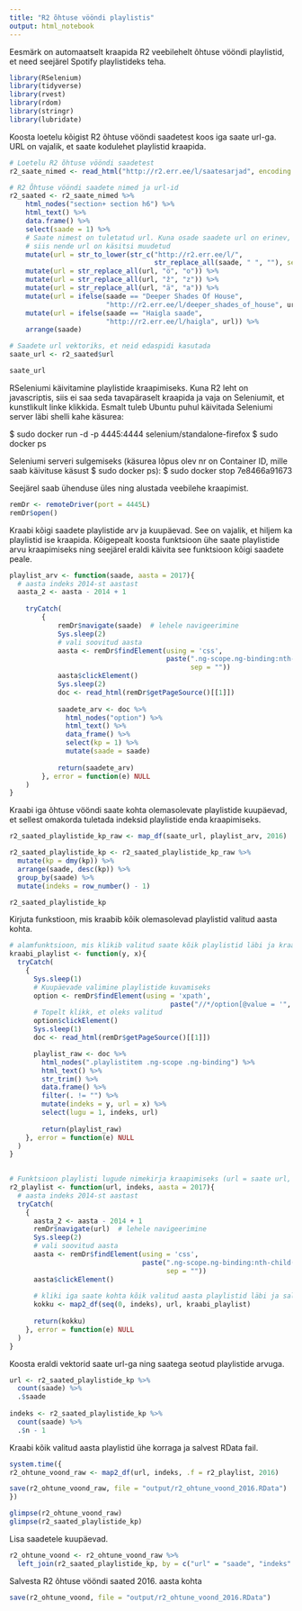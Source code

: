```yaml
---
title: "R2 õhtuse vööndi playlistis"
output: html_notebook
---
```


Eesmärk on automaatselt kraapida R2 veebilehelt õhtuse vööndi playlistid, et need seejärel Spotify playlistideks teha.

```r
library(RSelenium)
library(tidyverse)
library(rvest)
library(rdom)
library(stringr)
library(lubridate)
```

Koosta loetelu kõigist R2 õhtuse vööndi saadetest koos iga saate url-ga. URL on vajalik, et saate kodulehet playlistid kraapida.
```r
# Loetelu R2 õhtuse vööndi saadetest
r2_saate_nimed <- read_html("http://r2.err.ee/l/saatesarjad", encoding = "utf-8")

# R2 Õhtuse vööndi saadete nimed ja url-id
r2_saated <- r2_saate_nimed %>%
    html_nodes("section+ section h6") %>%
    html_text() %>%
    data.frame() %>%
    select(saade = 1) %>%
    # Saate nimest on tuletatud url. Kuna osade saadete url on erinev,
    # siis nende url on käsitsi muudetud
    mutate(url = str_to_lower(str_c("http://r2.err.ee/l/", 
                                    str_replace_all(saade, " ", ""), sep = ""))) %>%
    mutate(url = str_replace_all(url, "ö", "o")) %>%
    mutate(url = str_replace_all(url, "ž", "z")) %>%
    mutate(url = str_replace_all(url, "ä", "a")) %>%
    mutate(url = ifelse(saade == "Deeper Shades Of House",
                        "http://r2.err.ee/l/deeper_shades_of_house", url)) %>%
    mutate(url = ifelse(saade == "Haigla saade",
                        "http://r2.err.ee/l/haigla", url)) %>%
    arrange(saade)

# Saadete url vektoriks, et neid edaspidi kasutada
saate_url <- r2_saated$url

saate_url
```

RSeleniumi käivitamine playlistide kraapimiseks. Kuna R2 leht on javascriptis, siis ei saa seda tavapäraselt kraapida ja vaja on Seleniumit, et kunstlikult linke klikkida.
Esmalt tuleb Ubuntu puhul käivitada Seleniumi server läbi shelli kahe käsurea:

$ sudo docker run -d -p 4445:4444 selenium/standalone-firefox
$ sudo docker ps

Seleniumi serveri sulgemiseks (käsurea lõpus olev nr on Container ID, mille saab käivituse käsust $ sudo docker ps):
$ sudo docker stop 7e8466a91673

Seejärel saab ühenduse üles ning alustada veebilehe kraapimist.
```r
remDr <- remoteDriver(port = 4445L)
remDr$open()
```

Kraabi kõigi saadete playlistide arv ja kuupäevad. See on vajalik, et hiljem ka playlistid ise kraapida. Kõigepealt koosta funktsioon ühe saate playlistide arvu kraapimiseks ning seejärel eraldi käivita see funktsioon kõigi saadete peale.

```r
playlist_arv <- function(saade, aasta = 2017){
  # aasta indeks 2014-st aastast
  aasta_2 <- aasta - 2014 + 1
  
    tryCatch(
        {
            remDr$navigate(saade)  # lehele navigeerimine
            Sys.sleep(2)
            # vali soovitud aasta
            aasta <- remDr$findElement(using = 'css', 
                                       paste(".ng-scope.ng-binding:nth-child(", aasta_2, ")", 
                                             sep = ""))
            aasta$clickElement()
            Sys.sleep(2)
            doc <- read_html(remDr$getPageSource()[[1]])
            
            saadete_arv <- doc %>%
              html_nodes("option") %>% 
              html_text() %>% 
              data_frame() %>% 
              select(kp = 1) %>% 
              mutate(saade = saade)
            
            return(saadete_arv)
        }, error = function(e) NULL
    )
}
```

Kraabi iga õhtuse vööndi saate kohta olemasolevate playlistide kuupäevad, et sellest omakorda tuletada indeksid playlistide enda kraapimiseks.
```r
r2_saated_playlistide_kp_raw <- map_df(saate_url, playlist_arv, 2016)

r2_saated_playlistide_kp <- r2_saated_playlistide_kp_raw %>% 
  mutate(kp = dmy(kp)) %>% 
  arrange(saade, desc(kp)) %>% 
  group_by(saade) %>% 
  mutate(indeks = row_number() - 1)

r2_saated_playlistide_kp
```

Kirjuta funkstioon, mis kraabib kõik olemasolevad playlistid valitud aasta kohta.
```r
# alamfunktsioon, mis klikib valitud saate kõik playlistid läbi ja kraabib lugude info. See on tehtud eraldi, et ei peaks iga playlisti jaoks uuesti veebilehte nullist avama.
kraabi_playlist <- function(y, x){
  tryCatch(
    {
      Sys.sleep(1)
      # Kuupäevade valimine playlistide kuvamiseks
      option <- remDr$findElement(using = 'xpath', 
                                        paste("//*/option[@value = '", y, "']", sep = ""))
      # Topelt klikk, et oleks valitud
      option$clickElement()
      Sys.sleep(1)
      doc <- read_html(remDr$getPageSource()[[1]])

      playlist_raw <- doc %>%
        html_nodes(".playlistitem .ng-scope .ng-binding") %>%
        html_text() %>%
        str_trim() %>%
        data.frame() %>%
        filter(. != "") %>%
        mutate(indeks = y, url = x) %>%
        select(lugu = 1, indeks, url)
            
        return(playlist_raw)
    }, error = function(e) NULL
  )
}
  

# Funktsioon playlisti lugude nimekirja kraapimiseks (url = saate url, indeks = saatega seotud playlistide arv kokku)
r2_playlist <- function(url, indeks, aasta = 2017){
  # aasta indeks 2014-st aastast
  tryCatch(
    {
      aasta_2 <- aasta - 2014 + 1
      remDr$navigate(url)  # lehele navigeerimine
      Sys.sleep(2)
      # vali soovitud aasta
      aasta <- remDr$findElement(using = 'css',
                                 paste(".ng-scope.ng-binding:nth-child(", aasta_2, ")",
                                       sep = ""))
      aasta$clickElement()
      
      # kliki iga saate kohta kõik valitud aasta playlistid läbi ja salvesta need maha
      kokku <- map2_df(seq(0, indeks), url, kraabi_playlist)
      
      return(kokku)
    }, error = function(e) NULL
  )
}
```

Koosta eraldi vektorid saate url-ga ning saatega seotud playlistide arvuga.
```r
url <- r2_saated_playlistide_kp %>% 
  count(saade) %>% 
  .$saade
  
indeks <- r2_saated_playlistide_kp %>% 
  count(saade) %>% 
  .$n - 1
```

Kraabi kõik valitud aasta playlistid ühe korraga ja salvest RData fail.
```r
system.time({
r2_ohtune_voond_raw <- map2_df(url, indeks, .f = r2_playlist, 2016)

save(r2_ohtune_voond_raw, file = "output/r2_ohtune_voond_2016.RData")
})
```

```r
glimpse(r2_ohtune_voond_raw)
glimpse(r2_saated_playlistide_kp)
```

Lisa saadetele kuupäevad.
```r
r2_ohtune_voond <- r2_ohtune_voond_raw %>% 
  left_join(r2_saated_playlistide_kp, by = c("url" = "saade", "indeks" = "indeks"))
```

Salvesta R2 õhtuse vööndi saated 2016. aasta kohta
```r
save(r2_ohtune_voond, file = "output/r2_ohtune_voond_2016.RData")
```